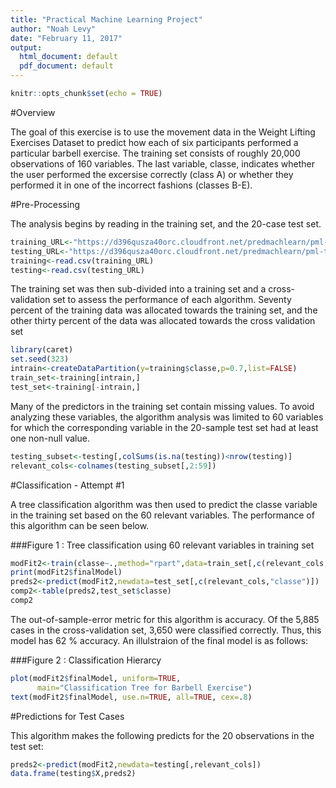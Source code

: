 ```yaml
---
title: "Practical Machine Learning Project"
author: "Noah Levy"
date: "February 11, 2017"
output:
  html_document: default
  pdf_document: default
---
```


```r
knitr::opts_chunk$set(echo = TRUE)
```

#Overview

The goal of this exercise is to use the movement data in the Weight Lifting Exercises Dataset to predict how each of six participants performed a particular barbell exercise. The training set consists of roughly 20,000 observations of 160 variables.  The last variable, classe, indicates whether the user performed the excersise correctly (class A) or whether they performed it in one of the incorrect fashions (classes B-E).  

#Pre-Processing

The analysis begins by reading in the training set, and the 20-case test set.

```r
training_URL<-"https://d396qusza40orc.cloudfront.net/predmachlearn/pml-training.csv"
testing_URL<-"https://d396qusza40orc.cloudfront.net/predmachlearn/pml-testing.csv"
training<-read.csv(training_URL)
testing<-read.csv(testing_URL)
```

The training set was then sub-divided into a training set and a cross-validation set to assess the performance of each algorithm.  Seventy percent of the training data was allocated towards the training set, and the other thirty percent of the data was allocated towards the cross validation set


```r
library(caret)
set.seed(323)
intrain<-createDataPartition(y=training$classe,p=0.7,list=FALSE)
train_set<-training[intrain,]
test_set<-training[-intrain,]
```

Many of the predictors in the training set contain missing values. To avoid analyzing these variables, the algorithm analysis was limited to 60 variables for which the corresponding variable in the 20-sample test set had at least one non-null value.

```r
testing_subset<-testing[,colSums(is.na(testing))<nrow(testing)]
relevant_cols<-colnames(testing_subset[,2:59])
```

#Classification - Attempt #1

A tree classification algorithm was then used to predict the classe variable in the training set based on the 60 relevant variables.  The performance of this algorithm can be seen below.

###Figure 1 : Tree classification using 60 relevant variables in training set

```r
modFit2<-train(classe~.,method="rpart",data=train_set[,c(relevant_cols,"classe")])
print(modFit2$finalModel)
preds2<-predict(modFit2,newdata=test_set[,c(relevant_cols,"classe")])
comp2<-table(preds2,test_set$classe)
comp2
```

The out-of-sample-error metric for this algorithm is accuracy.  Of the 5,885 cases in the cross-validation set, 3,650 were classified correctly.  Thus, this model has 62 % accuracy.  An illulstraion of the final model is as follows:

###Figure 2 : Classification Hierarcy
```r
plot(modFit2$finalModel, uniform=TRUE, 
      main="Classification Tree for Barbell Exercise")
text(modFit2$finalModel, use.n=TRUE, all=TRUE, cex=.8)
```

#Predictions for Test Cases

This algorithm makes the following predicts for the 20 observations in the test set:

```r
preds2<-predict(modFit2,newdata=testing[,relevant_cols])
data.frame(testing$X,preds2)
```


